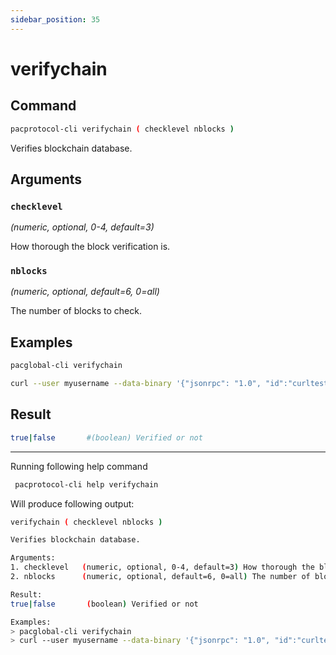 ```yaml
---
sidebar_position: 35
---
```


# verifychain
## Command

```bash
pacprotocol-cli verifychain ( checklevel nblocks )
```

Verifies blockchain database.



## Arguments

### `checklevel` 
*(numeric, optional, 0-4, default=3)*

How thorough the block verification is.


### `nblocks` 
*(numeric, optional, default=6, 0=all)*

The number of blocks to check.


## Examples
```bash
pacglobal-cli verifychain 
```

```bash
curl --user myusername --data-binary '{"jsonrpc": "1.0", "id":"curltest", "method": "verifychain", "params": [] }' -H 'content-type: text/plain;' http://127.0.0.1:1111/
```
## Result
```bash
true|false       #(boolean) Verified or not
```


___

Running following help command
```bash
 pacprotocol-cli help verifychain
```
Will produce following output:


```bash
verifychain ( checklevel nblocks )

Verifies blockchain database.

Arguments:
1. checklevel   (numeric, optional, 0-4, default=3) How thorough the block verification is.
2. nblocks      (numeric, optional, default=6, 0=all) The number of blocks to check.

Result:
true|false       (boolean) Verified or not

Examples:
> pacglobal-cli verifychain 
> curl --user myusername --data-binary '{"jsonrpc": "1.0", "id":"curltest", "method": "verifychain", "params": [] }' -H 'content-type: text/plain;' http://127.0.0.1:1111/

```

